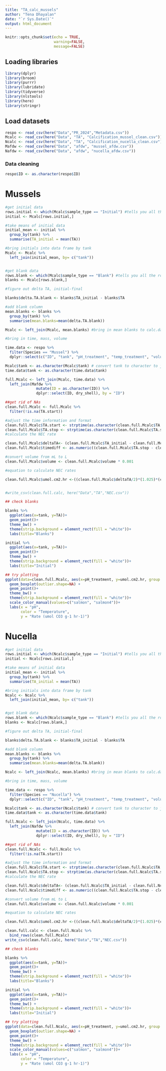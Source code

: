 ```yaml
---
title: "TA_calc_mussels"
author: "Tena Dhayalan"
date: "`r Sys.Date()`"
output: html_document
---
```


```r
knitr::opts_chunk$set(echo = TRUE, 
                      warning=FALSE, 
                      message=FALSE)
```

## Loading libraries 
```r
library(dplyr)
library(broom)
library(purrr)
library(lubridate)
library(tidyverse)
library(nlstools)
library(here)
library(stringr)

```

## Load datasets 

```r
respo <- read_csv(here("Data","PR_2024","Metadata.csv"))
Mcalc <- read_csv(here("Data", "TA", "Calcification_mussel_clean.csv"))
Ncalc <- read_csv(here("Data", "TA", "Calcification_nucella_clean.csv"))
Mafdw <- read_csv(here("Data", "afdw", "mussel_afdw.csv"))
Nafdw <- read_csv(here("Data", "afdw", "nucella_afdw.csv"))
```

### Data cleaning
```r
respo$ID <- as.character(respo$ID)
```

# Mussels 
```r
#get initial data
rows.initial <- which(Mcalc$sample_type == "Initial") #tells you all the rows that you have with initial
initial <- Mcalc[rows.initial,]

#take means of initial data
initial_mean <- initial %>%
  group_by(tank) %>%
  summarise(TA_initial = mean(TA))

#bring initials into data frame by tank
Mcalc <- Mcalc %>%
  left_join(initial_mean, by= c("tank"))


#get blank data
rows.blank <- which(Mcalc$sample_type == "Blank") #tells you all the rows that you have with blank
blanks <- Mcalc[rows.blank,]

#figure out delta TA, initial-final

blanks$delta.TA.blank <- blanks$TA_initial - blanks$TA

#add blank column
mean.blanks <- blanks %>% 
  group_by(tank) %>%
  summarise(mean.blanks=mean(delta.TA.blank)) 

Mcalc <- left_join(Mcalc, mean.blanks) #bring in mean blanks to calc.data

#bring in time, mass, volume

time.data <- respo %>%
  filter(Species == "Mussel") %>%
  dplyr::select(c("ID", "tank", "pH_treatment", "temp_treatment", "volume", "wet_weight", "TA.start", "TA.stop", "Species", "block")) 

Mcalc$tank <- as.character(Mcalc$tank) # convert tank to character to join
time.data$tank <- as.character(time.data$tank)

full.Mcalc <- left_join(Mcalc, time.data) %>%
  left_join(Mafdw %>%
              mutate(ID = as.character(ID)) %>%
              dplyr::select(ID, dry_shell), by = "ID")

##get rid of NAs
clean.full.Mcalc <- full.Mcalc %>%
  filter(!is.na(TA.start))

#adjust the time information and format
clean.full.Mcalc$TA.start <- strptime(as.character(clean.full.Mcalc$TA.start), "%H:%M:%S")
clean.full.Mcalc$TA.stop <- strptime(as.character(clean.full.Mcalc$TA.stop), "%H:%M:%S")
#calculate the NEC rate

clean.full.Mcalc$deltaTA<- (clean.full.Mcalc$TA_initial - clean.full.Mcalc$TA) - clean.full.Mcalc$mean.blanks
clean.full.Mcalc$timediff <- as.numeric((clean.full.Mcalc$TA.stop - clean.full.Mcalc$TA.start)) 

#convert volume from mL to L
clean.full.Mcalc$volume <- clean.full.Mcalc$volume * 0.001

#equation to calculate NEC rates 

clean.full.Mcalc$umol.cm2.hr <-((clean.full.Mcalc$deltaTA/2)*(1.025)*(clean.full.Mcalc$volume))/((clean.full.Mcalc$dry_shell)*(clean.full.Mcalc$timediff))


#write_csv(clean.full.calc, here("Data","TA","NEC.csv"))

## check blanks

blanks %>%
  ggplot(aes(x=tank, y=TA))+
  geom_point()+
  theme_bw() +
  theme(strip.background = element_rect(fill = "white"))+
  labs(title="Blanks")

initial %>%
  ggplot(aes(x=tank, y=TA))+
  geom_point()+
  theme_bw() +
  theme(strip.background = element_rect(fill = "white"))+
  labs(title="Initial")

## try plotting 
ggplot(data=clean.full.Mcalc, aes(x=pH_treatment, y=umol.cm2.hr, group = interaction(pH_treatment, temp_treatment), color=as.factor(temp_treatment)))+
  geom_boxplot(outlier.shape=NA) +
  geom_point()+
  theme_bw() +
  theme(strip.background = element_rect(fill = "white"))+
  scale_color_manual(values=c("salmon", "salmon4"))+
  labs(x = "pH",
       color = "Temperature",
       y = "Rate (umol CO3 g-1 hr-1)")
```

# Nucella 
```r
#get initial data
rows.initial <- which(Ncalc$sample_type == "Initial") #tells you all the rows that you have with initial
initial <- Ncalc[rows.initial,]

#take means of initial data
initial_mean <- initial %>%
  group_by(tank) %>%
  summarise(TA_initial = mean(TA))

#bring initials into data frame by tank
Ncalc <- Ncalc %>%
  left_join(initial_mean, by= c("tank"))


#get blank data
rows.blank <- which(Ncalc$sample_type == "Blank") #tells you all the rows that you have with blank
blanks <- Ncalc[rows.blank,]

#figure out delta TA, initial-final

blanks$delta.TA.blank <- blanks$TA_initial - blanks$TA

#add blank column
mean.blanks <- blanks %>% 
  group_by(tank) %>%
  summarise(mean.blanks=mean(delta.TA.blank)) 

Ncalc <- left_join(Ncalc, mean.blanks) #bring in mean blanks to calc.data

#bring in time, mass, volume

time.data <- respo %>%
  filter(Species == "Nucella") %>%
  dplyr::select(c("ID", "tank", "pH_treatment", "temp_treatment", "volume", "wet_weight", "TA.start", "TA.stop", "Species", "block")) 

Ncalc$tank <- as.character(Ncalc$tank) # convert tank to character to join
time.data$tank <- as.character(time.data$tank)

full.Ncalc <- left_join(Ncalc, time.data) %>%
  left_join(Nafdw %>%
              mutate(ID = as.character(ID)) %>%
              dplyr::select(ID, dry_shell), by = "ID")

##get rid of NAs
clean.full.Ncalc <- full.Ncalc %>%
  filter(!is.na(TA.start))

#adjust the time information and format
clean.full.Ncalc$TA.start <- strptime(as.character(clean.full.Ncalc$TA.start), "%H:%M:%S")
clean.full.Ncalc$TA.stop <- strptime(as.character(clean.full.Ncalc$TA.stop), "%H:%M:%S")
#calculate the NEC rate

clean.full.Ncalc$deltaTA<- (clean.full.Ncalc$TA_initial - clean.full.Ncalc$TA) - clean.full.Ncalc$mean.blanks
clean.full.Ncalc$timediff <- as.numeric((clean.full.Ncalc$TA.stop - clean.full.Ncalc$TA.start)) 

#convert volume from mL to L
clean.full.Ncalc$volume <- clean.full.Ncalc$volume * 0.001

#equation to calculate NEC rates 

clean.full.Ncalc$umol.cm2.hr <-((clean.full.Ncalc$deltaTA/2)*(1.025)*(clean.full.Ncalc$volume))/((clean.full.Ncalc$dry_shell)*(clean.full.Ncalc$timediff))

clean.full.calc <- clean.full.Ncalc %>%
  bind_rows(clean.full.Mcalc)
write_csv(clean.full.calc, here("Data","TA","NEC.csv"))

## check blanks

blanks %>%
  ggplot(aes(x=tank, y=TA))+
  geom_point()+
  theme_bw() +
  theme(strip.background = element_rect(fill = "white"))+
  labs(title="Blanks")

initial %>%
  ggplot(aes(x=tank, y=TA))+
  geom_point()+
  theme_bw() +
  theme(strip.background = element_rect(fill = "white"))+
  labs(title="Initial")

## try plotting 
ggplot(data=clean.full.Ncalc, aes(x=pH_treatment, y=umol.cm2.hr, group = interaction(pH_treatment, temp_treatment), color=as.factor(temp_treatment)))+
  geom_boxplot(outlier.shape=NA) +
  geom_point()+
  theme_bw() +
  theme(strip.background = element_rect(fill = "white"))+
  scale_color_manual(values=c("salmon", "salmon4"))+
  labs(x = "pH",
       color = "Temperature",
       y = "Rate (umol CO3 g-1 hr-1)")
```
